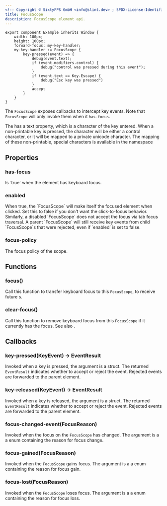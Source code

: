 ```yaml
---
<!-- Copyright © SixtyFPS GmbH <info@slint.dev> ; SPDX-License-Identifier: MIT -->
title: FocusScope
description: FocusScope element api.
---
```


```slint playground
export component Example inherits Window {
    width: 100px;
    height: 100px;
    forward-focus: my-key-handler;
    my-key-handler := FocusScope {
        key-pressed(event) => {
            debug(event.text);
            if (event.modifiers.control) {
                debug("control was pressed during this event");
            }
            if (event.text == Key.Escape) {
                debug("Esc key was pressed")
            }
            accept
        }
    }
}
```

The `FocusScope` exposes callbacks to intercept key events. Note that `FocusScope`
will only invoke them when it `has-focus`.

The <Link type="KeyEvent" /> has a text property, which is a character of the key entered.
When a non-printable key is pressed, the character will be either a control character,
or it will be mapped to a private unicode character. The mapping of these non-printable, special characters is available in the <Link type="KeyEvent"/> namespace

## Properties

### has-focus
<SlintProperty propName="has-focus" typeName="bool" defaultValue="false" propertyVisibility="out">
Is `true` when the element has keyboard focus.
</SlintProperty>

### enabled
<SlintProperty propName="enabled" typeName="bool" defaultValue="true">
 When true, the `FocusScope` will make itself the focused element when clicked. Set this to false if you don't want the click-to-focus
    behavior. Similarly, a disabled `FocusScope` does not accept the focus via tab focus traversal. A parent `FocusScope` will still receive key events from
    child `FocusScope`s that were rejected, even if `enabled` is set to false.
</SlintProperty>

### focus-policy
<SlintProperty propName="focus-policy" typeName="enum" enumName="FocusPolicy">
The focus policy of the scope.
</SlintProperty>

## Functions

### focus()
Call this function to transfer keyboard focus to this `FocusScope`, to receive future <Link type="KeyEvent" />s.

### clear-focus()
Call this function to remove keyboard focus from this `FocusScope` if it currently has the focus. See also <Link type="FocusHandling" />.

## Callbacks

### key-pressed(KeyEvent) -> EventResult
Invoked when a key is pressed, the argument is a <Link type="KeyEvent" /> struct. The returned `EventResult`
indicates whether to accept or reject the event. Rejected events are forwarded to the parent element.

### key-released(KeyEvent) -> EventResult
Invoked when a key is released, the argument is a <Link type="KeyEvent" /> struct. The returned `EventResult`
indicates whether to accept or reject the event. Rejected events are forwarded to the parent element.

### focus-changed-event(FocusReason)
Invoked when the focus on the `FocusScope` has changed. The argument is a a <Link type="FocusReason" /> enum containing the reason for focus change.

### focus-gained(FocusReason)
Invoked when the `FocusScope` gains focus. The argument is a a <Link type="FocusReason" /> enum containing the reason for focus gain.

### focus-lost(FocusReason)
Invoked when the `FocusScope` loses focus. The argument is a a <Link type="FocusReason" /> enum containing the reason for focus loss.